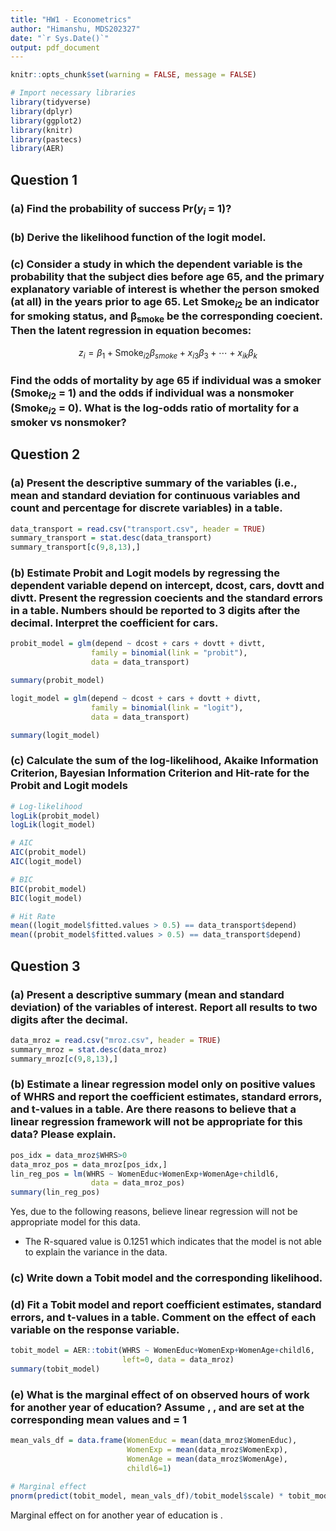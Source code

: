 ```yaml
---
title: "HW1 - Econometrics"
author: "Himanshu, MDS202327"
date: "`r Sys.Date()`"
output: pdf_document
---
```


```r
knitr::opts_chunk$set(warning = FALSE, message = FALSE)
```

```r
# Import necessary libraries
library(tidyverse)
library(dplyr)
library(ggplot2)
library(knitr)
library(pastecs)
library(AER)
```

## Question 1

### (a) Find the probability of success Pr($y_{i}$ = 1)?

```{=tex}
\begin{align*}
\text{Pr}(y_{i} = 1) & = \text{Pr}(z_{i} > 0) \\
                     & = \text{Pr}(x_{i}^{\prime}\beta + \epsilon_{i} > 0) \\
                     & = \text{Pr}(\epsilon_{i} > -x_{i}^{\prime}\beta) \\
                     & = 1 - \text{Pr}(\epsilon_{i} \leq -x_{i}^{\prime}\beta) \\
                     & = 1 - (1 - \text{Pr}(\epsilon_{i} \leq x_{i}^{\prime}\beta)) \\
                     & = \text{Pr}(\epsilon_{i} \leq x_{i}^{\prime}\beta) \\
                     & = \Lambda(x_{i}^{\prime}\beta) \\
                     & = \frac{\exp(x_{i}^{\prime}\beta)}{1+ \exp(x_{i}^{\prime}\beta)}
\end{align*}
```

### (b) Derive the likelihood function of the logit model.

```{=tex}
\begin{align*}
\text{Pr}(y_{i} = 0) & = \text{Pr}(z_{i} \leq 0) \\
                     & = \text{Pr}(x_{i}^{\prime}\beta + \epsilon_{i} \leq 0) \\
                     & = \text{Pr}(\epsilon_{i} \leq -x_{i}^{\prime}\beta) \\
                     & = \Lambda(-x_{i}^{\prime}\beta) \\
                     & = \frac{\exp(-x_{i}^{\prime}\beta)}{1+ \exp(-x_{i}^{\prime}\beta)}
\end{align*}

\begin{align*}
l(\beta,y) & = \prod_{i=1}^{n}[\text{Pr}(y_{i} = 0) \text{I}(y_{i}=0) +
                      \text{Pr}(y_{i} = 1)\text{I}(y_{i}=1)] \\
                  & = \prod_{i=1}^{n}[\Lambda(-x_{i}^{\prime}\beta) \text{I}(y_{i}=0) +
                      \Lambda(x_{i}^{\prime}\beta) \text{I}(y_{i}=1)]
\end{align*}
```

\newpage

### (c) Consider a study in which the dependent variable is the probability that the subject dies before age 65, and the primary explanatory variable of interest is whether the person smoked (at all) in the years prior to age 65. Let $\text{Smoke}_{i2}$ be an indicator for smoking status, and $\boldsymbol{\beta_{smoke}}$ be the corresponding coecient. Then the latent regression in equation becomes:

$$z_{i} = \beta_{1} + \text{Smoke}_{i2}\beta_{smoke} + x_{i3} \beta_{3} + \cdots + x_{ik} \beta_{k} $$

### Find the odds of mortality by age 65 if individual \textit{i} was a smoker ($\text{Smoke}_{i2}$ = 1) and the odds if individual \textit{i} was a nonsmoker ($\text{Smoke}_{i2}$ = 0). What is the log-odds ratio of mortality for a smoker vs nonsmoker?

```{=tex}
$p = \text{Pr}(y_{i} = 1) =  \frac{\exp(z_{i})}{1+ \exp(z_{i})}$ \\ \\
$\frac{p}{1-p} = \exp(z_{i})$ \\ \\
$\frac{p}{1-p} = \exp(\beta_{1} + \text{Smoke}_{i2}\beta_{smoke} + x_{i3} \beta_{3} + \cdots + x_{ik} \beta_{k})$ \\


Odds for smoker is given by, $$\exp(\beta_{1} + \beta_{smoke} + x_{i3} \beta_{3} + \cdots + x_{ik} \beta_{k})$$\\
Odds for non-smoker is given by, $$\exp(\beta_{1} + x_{i3} \beta_{3} + \cdots + x_{ik} \beta_{k})$$\\
Log-odds ratio is given by, $$\log\left(\frac{\exp(\beta_{1} + \beta_{smoke} + x_{i3} \beta_{3} + \cdots + x_{ik} \beta_{k})}{\exp(\beta_{1} + x_{i3} \beta_{3} + \cdots + x_{ik} \beta_{k})}\right) = \beta_{smoke}$$
```

\newpage

## Question 2

### (a) Present the descriptive summary of the variables (i.e., mean and standard deviation for continuous variables and count and percentage for discrete variables) in a table.

```r
data_transport = read.csv("transport.csv", header = TRUE)
summary_transport = stat.desc(data_transport)
summary_transport[c(9,8,13),]
```
```{=tex}
\begin{table}[h!]
\centering
%\renewcommand{\arraystretch}{1.35}
\begin{tabular}{|c|c|c|c|c|}
  \hline
  \textbf{Statistics}&\textbf{dcost}&\textbf{cars}&\textbf{dovtt}&\textbf{divtt}\\ \hline
  Mean&-12.941&1.502&12.854&17.052\\[1.05ex] \hline
  Median&-6.50&1.00&11.00&13.00\\[1.05ex] \hline
  Std. Dev&37.974&0.871&10.064&17.964\\[1.05ex] \hline
\end{tabular}
\label{table2.1.1}
\end{table}
```

```{=tex}
\begin{table}[h!]
\centering
%\renewcommand{\arraystretch}{1.35}
\begin{tabular}{|c|c|c|}
  \hline
  \textbf{Statistics}&\textbf{intcpt}&\textbf{depend}\\ \hline
  Count&842&707\\[1.05ex] \hline
  Percentage&100\%&83.96\%\\[1.05ex] \hline
\end{tabular}
\caption{Descriptive summary of the variables.}
\label{table2.1.2}
\end{table}
```

### (b) Estimate Probit and Logit models by regressing the dependent variable depend on intercept, dcost, cars, dovtt and divtt. Present the regression coecients and the standard errors in a table. Numbers should be reported to 3 digits after the decimal. Interpret the coefficient for cars.

```r
probit_model = glm(depend ~ dcost + cars + dovtt + divtt, 
                  family = binomial(link = "probit"), 
                  data = data_transport)

summary(probit_model)
```

```{=tex}
\begin{table}[h!]
\centering
%\renewcommand{\arraystretch}{1.35}
\begin{tabular}{|c|c|c|}
  \hline
  \textbf{Coefficients}&\textbf{Estimate}&\textbf{Std. Error}\\ \hline
  (Intercept) & -0.601& 0.165\\[1.05ex] \hline
  dcost       & 0.009 & 0.002\\[1.05ex] \hline
  cars        & \textbf{1.225} & 0.114\\[1.05ex] \hline
  dovtt       & 0.032 & 0.009\\[1.05ex] \hline
  divtt       & 0.005 & 0.004\\[1.05ex] \hline
\end{tabular}
\caption{Results of the probit model.}
\label{table2.2.1}
\end{table}

The coefficient estimate of 1.225 can be interpreted as a unit increase in the number of cars owned by the traveler's household will result in 1.225 increase in log-odds.\\
That is $(\exp(1.225)-1)*100\% =$ \textbf{240\%} increase in the odds assuming other variables remain fixed.
```

```r
logit_model = glm(depend ~ dcost + cars + dovtt + divtt, 
                  family = binomial(link = "logit"), 
                  data = data_transport)

summary(logit_model)
```

```{=tex}
\begin{table}[h!]
\centering
%\renewcommand{\arraystretch}{1.35}
\begin{tabular}{|c|c|c|}
  \hline
  \textbf{Coefficients}&\textbf{Estimate}&\textbf{Std. Error}\\ \hline
  (Intercept) & -1.221& 0.303\\[1.05ex] \hline
  dcost       & 0.016 & 0.003\\[1.05ex] \hline
  cars        & \textbf{2.308} & 0.226\\[1.05ex] \hline
  dovtt       & 0.062 & 0.018\\[1.05ex] \hline
  divtt       & 0.009 & 0.009\\[1.05ex] \hline
\end{tabular}
\caption{Results of the logit model.}
\label{table2.2.2}
\end{table}

The coefficient estimate of 2.308 can be interpreted as a unit increase in the number of cars owned by the traveler's household will result in 2.308 increase in log-odds.\\
That is $(\exp(2.308)-1)*100\% =$ \textbf{905\%} increase in the odds assuming other variables remain fixed.
```

### (c) Calculate the sum of the log-likelihood, Akaike Information Criterion, Bayesian Information Criterion and Hit-rate for the Probit and Logit models

```r
# Log-likelihood
logLik(probit_model)
logLik(logit_model)

# AIC
AIC(probit_model)
AIC(logit_model)

# BIC
BIC(probit_model)
BIC(logit_model)

# Hit Rate
mean((logit_model$fitted.values > 0.5) == data_transport$depend)
mean((probit_model$fitted.values > 0.5) == data_transport$depend)
```

```{=tex}
\begin{table}[h!]
\centering
%\renewcommand{\arraystretch}{1.35}
\begin{tabular}{|c|c|c|}
  \hline
  \textbf{Measures}&\textbf{Probit Model}&\textbf{Logit Model}\\ \hline
  Log-Likelihood & -230.16& -227.86\\[1.05ex] \hline
  AIC            & 470.33 & 465.74\\[1.05ex] \hline
  BIC            & 494.00  & 489.41\\[1.05ex] \hline
  Hit Rate       & 90.38\%  & 90.38\%\\[1.05ex] \hline
\end{tabular}
\caption{Log-likelihood, AIC, BIC, HR for the probit and logit model.}
\label{table2.3}
\end{table}
```

\newpage

## Question 3

### (a) Present a descriptive summary (mean and standard deviation) of the variables of interest. Report all results to two digits after the decimal.

```r
data_mroz = read.csv("mroz.csv", header = TRUE)
summary_mroz = stat.desc(data_mroz)
summary_mroz[c(9,8,13),]
```

```{=tex}
\begin{table}[h!]
\centering
%\renewcommand{\arraystretch}{1.35}
\begin{tabular}{|c|c|c|c|c|c|}
  \hline
  \textbf{Statistics}&\textbf{WomenEduc}&\textbf{WomenExp}&\textbf{WomenAge}&\textbf{childl6}&\textbf{WHRS} \\ \hline
  Mean&-12.28&10.63&42.53&0.23&740.57\\[1.05ex] \hline
  Median&12.00&9.00&43.00&0.00&288.00\\[1.05ex] \hline
  Std. Dev&2.28&8.06&8.07&0.52&871.31\\[1.05ex] \hline
\end{tabular}
\caption{Table 1: Descriptive summary of the variables.}
\label{table3.1}
\end{table}
```

### (b) Estimate a linear regression model only on positive values of WHRS and report the coefficient estimates, standard errors, and t-values in a table. Are there reasons to believe that a linear regression framework will not be appropriate for this data? Please explain.

```r
pos_idx = data_mroz$WHRS>0
data_mroz_pos = data_mroz[pos_idx,]
lin_reg_pos = lm(WHRS ~ WomenEduc+WomenExp+WomenAge+childl6,
                  data = data_mroz_pos)
summary(lin_reg_pos)
```

```{=tex}
\begin{table}[h!]
\centering
%\renewcommand{\arraystretch}{1.35}
\begin{tabular}{|c|c|c|c|}
  \hline
  \textbf{Coefficients}&\textbf{Estimate}&\textbf{Std. Error}&\textbf{t-value}\\ \hline
  (Intercept) & 1829.746 & 292.536 & 6.255\\[1.05ex] \hline
  WomenEduc   & -16.462  & 15.581  & -1.057\\[1.05ex] \hline
  WomenExp    & 33.936   & 5.009   & 6.775\\[1.05ex] \hline
  WomenAge    & -17.108  & 5.458   & -3.135\\[1.05ex] \hline
  childl6     & -305.309 & 96.449  & -3.165\\[1.05ex] \hline
\end{tabular}
\caption{Results of the linear regression model on postive values of WHRS.}
\label{table3.2}
\end{table}
```

Yes, due to the following reasons, believe linear regression will not be appropriate model for this data.

- The R-squared value is 0.1251 which indicates that the model is not able to explain the variance in the data.

\newpage

### (c) Write down a Tobit model and the corresponding likelihood.

```{=tex}
The tobit model is given by,
$$
\begin{array}{cl}
    z_{i} = x_{i}^{\prime}\beta + \epsilon_{i} & \epsilon_{i} \stackrel{}{\sim} N(0,\sigma^{2})
\end{array}
$$

$$
y_{i}= \left\{
\begin{array}{ll}
      z_{i} & if z_{i} > 0 \\
      0 & \text{otherwise}\\
\end{array} 
\right. 
$$

The corresponding likelihood function is given by,

$$
L(\beta, \sigma^{2}) = \prod_{i=1}^{n}\left[ \Phi\left(\frac{-x_{i}^{\prime} \beta}{\sigma}\right) I(y_{i}=0) + \frac{1}{\sigma} \phi\left(\frac{y_{i}-x_{i}^{\prime} \beta}{\sigma}\right) I(y_{i}>0) \right]
$$
```

### (d) Fit a Tobit model and report coefficient estimates, standard errors, and t-values in a table. Comment on the effect of each variable on the response variable.

```r
tobit_model = AER::tobit(WHRS ~ WomenEduc+WomenExp+WomenAge+childl6,
                         left=0, data = data_mroz)
summary(tobit_model)
```

```{=tex}
\begin{table}[h!]
\centering
%\renewcommand{\arraystretch}{1.35}
\begin{tabular}{|c|c|c|c|}
  \hline
  \textbf{Coefficients}&\textbf{Estimate}&\textbf{Std. Error}&\textbf{t-value}\\ \hline
  (Intercept) & 1349.876 & 386.299 & 3.494\\[1.05ex] \hline
  WomenEduc   & 73.291   & 20.474  & 3.580\\[1.05ex] \hline
  WomenExp    & 80.535   & 6.287   & 12.808\\[1.05ex] \hline
  WomenAge    & -60.767  & 6.888   & -8.822\\[1.05ex] \hline
  childl6     & -918.918 & 111.660 & -8.230\\[1.05ex] \hline
\end{tabular}
\caption{Results of the tobit regression model on WHRS.}
\label{table3.4}
\end{table}

A unit increase in \texttt{WomenEduc} and \texttt{WomenExp} corresponds to an increase in the \texttt{WHRS} while a unit increase in \texttt{WomenAge} and \texttt{childl6} corresponds to a decrease in the \texttt{WHRS}.
```

### (e) What is the marginal effect of on observed hours of work for another year of education? Assume \texttt{WomenEduc}, \texttt{WomenExp}, and \texttt{WomenAge} are set at the corresponding mean values and \texttt{childl6} = 1

```r
mean_vals_df = data.frame(WomenEduc = mean(data_mroz$WomenEduc),
                          WomenExp = mean(data_mroz$WomenExp),
                          WomenAge = mean(data_mroz$WomenAge),
                          childl6=1)

# Marginal effect
pnorm(predict(tobit_model, mean_vals_df)/tobit_model$scale) * tobit_model$coefficients[2]
```

Marginal effect on \texttt{WHRS} for another year of education is \textbf{26.605}.